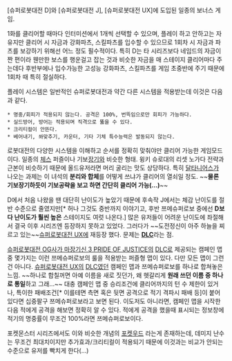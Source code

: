[슈퍼로봇대전 D]와 [슈퍼로봇대전 J], [슈퍼로봇대전 UX]에 도입된 일종의 보너스 게임.

1화를 클리어할 때마다 인터미션에서 1개씩 선택할 수 있으며, 플레이 하고 안하고는 자유지만 클리어 시 자금과 강화파츠, 스킬파츠를 입수할 수 있으므로 1회차 시 자금과 파츠를 보강하기 위해선 어느 정도 필수적이다. 특히 D는 타 시리즈보다 네임드의 자금이 짠 편이라 웬만한 보스를 행운걸고 잡는 것과 비슷한 자금을 매 스테이지 클리어마다 주는데다 후반부에나 입수가능한 고성능 강화파츠, 스킬파츠를 게임 초중반에 주기 때문에 1회차 때 특히 절실하다.

플레이 시스템은 일반적인 슈퍼로봇대전과 약간 다른 시스템을 적용받는데 이것은 다음과 같다.

 * 명중/회피가 적용되지 않는다. 공격은 100%, 번뜩임으로만 회피가 가능하다.
 * 실드방어, 방어는 적용되며 직격으로 뚫을 수 있다.
 * 크리티컬이 안뜬다.
 * 베어내기, 쏴맞추기, 카운터, 기타 기체 특수능력은 발동되지 않는다.

로봇대전의 다양한 시스템을 이해하고 순서를 정확히 맞춰야만 클리어 가능한 게임모드이다. 일종의 [[체스]] 퍼즐이나 기보[[장기]]와 비슷한 형태. 윙키 슈로대의 리셋 노가다 전략과 근본이 비슷하기 때문에 올드유저라면 머리 굴리는 맛도 상당하다. 특히 [[달타니어스]]가 나오는 과제는 이 녀석의 '''분리와 합체'''를 어떻게 쓰냐가 클리어의 열쇠일 정도. ~~'''물론 기보장기하듯이 기보공략을 보고 하면 간단히 클리어 가능(...)'''~~

D에서 처음 나왔을 땐 대단히 난이도가 높았기 때문에 후속작 J에서는 체감 난이도를 절반 수준으로 줄였지만[* 허나 그것도 중반까지 이야기고, 후반 쯔메슈퍼로보 중에선 '''D보다 난이도가 훨씬 높은''' 스테이지도 여럿 나온다.] 많은 유저들이 어려운 난이도에 좌절해서 결국 이후 시리즈엔 등장하지 못하고 있었다. 그러다가 ~~도전정신이 아주 하늘을 찌르고 있는~~[[슈퍼로봇대전 UX]]에 재등장 했다. 문제는 '''[[DLC]]'''라는 점.

[[슈퍼로봇대전 OG사가 마장기신 3 PRIDE OF JUSTICE]]의 [[DLC]]로 제공되는 캠페인 맵 중 몇가지는 이런 쯔메슈퍼로보의 룰을 적용받는 퍼즐형 맵이 있다. 다만 모든 맵이 그런건 아니다. [[슈퍼로봇대전 UX]]의 [[DLC]]였던 캠페인 맵과 쯔메슈퍼로보를 하나로 합쳐놓은 느낌. ~~하나로 합칠꺼면 아예 이름을 새로 짓던가, 왜 헷갈리게 '''원래 쓰던 이름 중 하나로 통일'''하고 그래...~~ 대충 캠페인 맵 중 승리조건에 클리어까지의 턴 수 제한이 있거나, 특이한 패배조건[* 이를테면 측면 혹은 뒷면 공격으로 적기 격파시 패배 등]이 붙어있다면 십중팔구 쯔메슈퍼로보라고 보면 된다. 이도저도 아니라면, 캠페인 맵을 시작한 다음 적에게 공격을 해보면 정확히 알 수 있다. 적에게 공격을 했을때 표시되는 정보창에 적기의 명중률이 무조건 100%라면 쯔메슈퍼로보이다.

포켓몬스터 시리즈에서도 이와 비슷한 개념의 [[포켓우드]] 라는게 존재하는데, 데미지 난수는 무조건 최대치이지만 추가효과/크리티컬이 적용되기 때문에 이것과는 비교가 안되는 수준으로 유저를 빡치게 한다(…)
